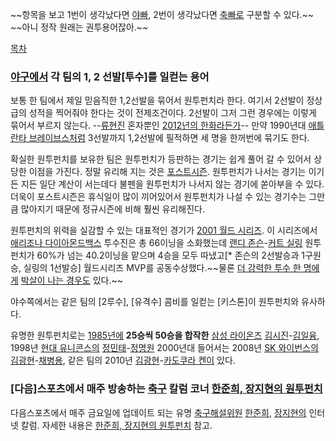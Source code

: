 ~~항목을 보고 1번이 생각났다면 [[야빠]], 2번이 생각났다면 [[축빠]]로 구분할 수 있다.~~
~~아니 정작 원래는 권투용어잖아.~~

[[목차]]

=== [[야구]]에서 각 팀의 1, 2 선발[투수]를 일컫는 용어 ===
보통 한 팀에서 제일 믿음직한 1,2선발을 묶어서 원투펀치라 한다. 여기서 2선발이 정상급의 성적을 찍어줘야 한다는 것이 전제조건이다. 2선발이 그저 그런 경우에는 이렇게 묶어서 부르지 않는다. --[[류현진]] 혼자뿐인 [[한화 이글스/2012년|2012년의 한화]]라든가-- 만약 1990년대 [[애틀란타 브레이브스]]처럼 3선발까지 1,2선발에 필적하면 세 명을 한꺼번에 묶기도 한다.

확실한 원투펀치를 보유한 팀은 원투펀치가 등판하는 경기는 쉽게 풀어 갈 수 있어서 상당한 이점을 가진다. 정말 유리해 지는 것은 [[포스트시즌]]. 원투펀치가 나서는 경기는 이기든 지든 일단 계산이 서는데다 불펜을 원투펀치가 나서지 않는 경기에 쏟아부을 수 있다. 더욱이 포스트시즌은 휴식일이 많이 끼어있어서 원투펀치가 나설 수 있는 경기수는 그만큼 많아지기 때문에 정규시즌에 비해 훨씬 유리해진다. 

원투펀치의 위력을 실감할 수 있는 대표적인 경기가 [[2001 월드 시리즈]]. 이 시리즈에서 [[애리조나 다이아몬드백스]] 투수진은 총 66이닝을 소화했는데 [[랜디 존슨]]-[[커트 실링]] 원투펀치가 60%가 넘는 40.2이닝을 맡으며 4승을 모두 따냈고[* 존슨의 2선발승과 1구원승, 실링의 1선발승] 월드시리즈 MVP를 공동수상했다.~~물론 [[최동원|더 강력한 투수 한 명]]에게 [[1984년 한국시리즈|박살이 나는 경우]]도 있다.~~

야수쪽에서는 같은 팀의 [2루수], [유격수] 콤비를 일컫는 [키스톤]이 원투펀치와 유사하다.

유명한 원투펀치로는 [[1985]]년에 '''25승씩 50승을 합작한''' [[삼성 라이온즈]]  [[김시진]]-[[김일융]], 1998년 [[현대 유니콘스]]의 [[정민태]]-[[정명원]] 2000년대 들어서는 2008년 [[SK 와이번스]]의 [[김광현]]-[[채병용]], 같은 팀의 2010년 [[김광현]]-[[카도쿠라 켄]]이 있다.

=== [다음]스포츠에서 매주 방송하는 [[축구]] 칼럼 코너 [[한준희, 장지현의 원투펀치]] ===
다음스포츠에서 매주 금요일에 업데이트 되는 유명 [[축구]]해설위원 [[한준희]], [[장지현]]의 인터넷 칼럼. 자세한 내용은 [[한준희, 장지현의 원투펀치]] 참고.
